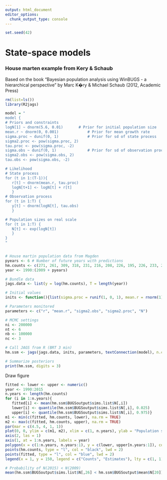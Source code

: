 ```yaml
---
output: html_document
editor_options:
  chunk_output_type: console
---
```


```r
set.seed(42)
```

# State-space models

### House marten example from Kery & Schaub

Based on the book "Bayesian population analysis using WinBUGS - a hierarchical perspective" by Marc K�ry & Michael Schaub (2012, Academic Press)


```r
rm(list=ls())
library(R2jags)
```


```r

model = "
model {
# Priors and constraints
logN[1] ~ dnorm(5.6, 0.01)       # Prior for initial population size
mean.r ~ dnorm(0, 0.001)             # Prior for mean growth rate
sigma.proc ~ dunif(0, 1)             # Prior for sd of state process
sigma2.proc <- pow(sigma.proc, 2)
tau.proc <- pow(sigma.proc, -2)
sigma.obs ~ dunif(0, 1)              # Prior for sd of observation process
sigma2.obs <- pow(sigma.obs, 2)
tau.obs <- pow(sigma.obs, -2)

# Likelihood
# State process
for (t in 1:(T-1)){
   r[t] ~ dnorm(mean.r, tau.proc)
   logN[t+1] <- logN[t] + r[t]
   }
# Observation process
for (t in 1:T) {
   y[t] ~ dnorm(logN[t], tau.obs)
   }

# Population sizes on real scale
for (t in 1:T) {
   N[t] <- exp(logN[t])
   }
}
"


# House martin population data from Magden
pyears <- 6 # Number of future years with predictions
hm.counts <- c(271, 261, 309, 318, 231, 216, 208, 226, 195, 226, 233, 209, 226, 192, 191, 225, 245, 205, 191, 174, rep(NA, pyears))
year <- 1990:(2009 + pyears)

# Bundle data
jags.data <- list(y = log(hm.counts), T = length(year))

# Initial values
inits <- function(){list(sigma.proc = runif(1, 0, 1), mean.r = rnorm(1), sigma.obs = runif(1, 0, 1), logN.est = c(rnorm(1, 5.6, 0.1), rep(NA, (length(year)-1))))}

# Parameters monitored
parameters <- c("r", "mean.r", "sigma2.obs", "sigma2.proc", "N")

# MCMC settings
ni <- 200000
nt <- 6
nb <- 100000
nc <- 3

# Call JAGS from R (BRT 3 min)
hm.ssm <- jags(jags.data, inits, parameters, textConnection(model), n.chains = nc, n.thin = nt, n.iter = ni, n.burnin = nb, working.directory = getwd())

# Summarize posteriors
print(hm.ssm, digits = 3)


```

Draw figure

```r
fitted <- lower <- upper <- numeric()
year <- 1990:2015
n.years <- length(hm.counts)
for (i in 1:n.years){
   fitted[i] <- mean(hm.ssm$BUGSoutput$sims.list$N[,i])
   lower[i] <- quantile(hm.ssm$BUGSoutput$sims.list$N[,i], 0.025)
   upper[i] <- quantile(hm.ssm$BUGSoutput$sims.list$N[,i], 0.975)}
m1 <- min(c(fitted, hm.counts, lower), na.rm = TRUE)
m2 <- max(c(fitted, hm.counts, upper), na.rm = TRUE)
par(mar = c(4.5, 4, 1, 1))
plot(0, 0, ylim = c(m1, m2), xlim = c(1, n.years), ylab = "Population size", xlab = "Year", col = "black", type = "l", lwd = 2, axes = FALSE, frame = FALSE)
axis(2, las = 1)
axis(1, at = 1:n.years, labels = year)
polygon(x = c(1:n.years, n.years:1), y = c(lower, upper[n.years:1]), col = "gray90", border = "gray90")
points(hm.counts, type = "l", col = "black", lwd = 2)
points(fitted, type = "l", col = "blue", lwd = 2)
legend(x = 1, y = 150, legend = c("Counts", "Estimates"), lty = c(1, 1), lwd = c(2, 2), col = c("black", "blue"), bty = "n", cex = 1)

# Probability of N(2015) < N(2009)
mean(hm.ssm$BUGSoutput$sims.list$N[,26] < hm.ssm$BUGSoutput$mean$N[20])
```

